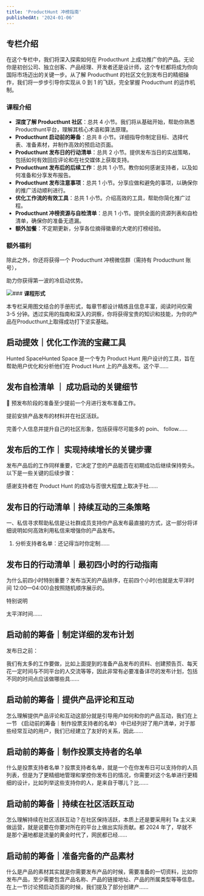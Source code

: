 ```yaml
---
title: 'ProductHunt 冲榜指南'
publishedAt: '2024-01-06'
---
```


## 专栏介绍

在这个专栏中，我们将深入探索如何在 Producthunt 上成功推广你的产品。无论你是初创公司、独立创客、产品经理、开发者还是设计师，这个专栏都将成为你向国际市场迈出的关键一步。从了解 Producthunt 的社区文化到发布日的精细操作，我们将一步步引导你实现从 0 到 1 的飞跃，完全掌握 Producthunt 的运作机制。

### **课程介绍**

* **深度了解 Producthunt 社区**：总共 4 小节。我们将从基础开始，帮助你熟悉Producthunt平台，理解其核心术语和算法原理。
* **Producthunt 启动前的筹备**：总共 8 小节。详细指导你制定目标、选择代表、准备素材，并制作高效的预启动页面。
* **Producthunt 发布日的行动清单**：总共 2 小节。提供发布当日的实战策略，包括如何有效回应评论和在社交媒体上获取支持。
* **Producthunt 发布后的后续工作**：总共 1 小节。教你如何感谢支持者，以及如何准备和分享发布报告。
* **Producthunt 发布注意事项**：总共 1 小节。分享应做和避免的事项，以确保你的推广活动顺利进行。
* **优化工作流的有效工具**：总共 1 小节。介绍高效的工具，帮助你简化推广过程。
* **Producthunt 冲榜资源与自检清单**：总共 1 小节。提供全面的资源列表和自检清单，确保你的准备无遗漏。
* **额外加餐**：不定期更新，分享各位摘得徽章的大佬的打榜经验。

### 额外福利

除此之外，你还将获得一个 Producthunt 冲榜微信群（需持有 Producthunt 账号），

助力你获得第一波的冷启动优势。

![](https://static.xiaobot.net/file/2024-01-06/191474/c60e84cfd77da3ec0599ad6cad50f1a4.png)### **课程形式**

本专栏采用图文结合的手册形式，每章节都设计精炼且信息丰富，阅读时间仅需 3-5 分钟。透过实用的指南和深入的洞察，你将获得宝贵的知识和技能，为你的产品在Producthunt上取得成功打下坚实基础。



## 启动提效｜优化工作流的宝藏工具
Hunted SpaceHunted Space 是一个专为 Product Hunt 用户设计的工具，旨在帮助用户优化和分析他们在 Product Hunt 上的产品发布。这个平......

## 发布自检清单 ｜ 成功启动的关键细节
📄 预发布阶段的准备至少提前一个月进行发布准备工作。

提前安排产品发布的材料并在社区活跃。

完善个人信息并提升自己的社区形象，包括获得尽可能多的 poin、 follow......

## 发布后的工作｜ 实现持续增长的关键步骤
发布产品后的工作同样重要，它决定了您的产品能否在初期成功后继续保持势头。以下是一些关键的后续步骤：

感谢支持者在 Product Hunt 的成功与否很大程度上取决于社......

## 发布日的行动清单｜持续互动的三条策略
一、私信寻求帮助私信是让社群成员支持你产品发布最直接的方式，这一部分将详细说明如何高效利用私信来增强你的产品发布。

1. 分析支持者名单：还记得当时你定制......

## 发布日的行动清单｜最初四小时的行动指南
为什么前四小时特别重要？发布当天的产品排序，在前四个小时(也就是太平洋时间 12:00—04:00)会按照随机顺序展示的。 

特别说明

太平洋时间......

## 启动前的筹备｜制定详细的发布计划
发布日之前：

我们有太多的工作要做，比如上面提到的准备产品发布的资料、创建预告页、每天花一定时间与不同平台的人交流等等，因此非常有必要准备详尽的发布计划，包括不同的时间点应该做哪些具......

## 启动前的筹备｜提供产品评论和互动
怎么理解提供产品评论和互动这部分就是引导用户如何和你的产品互动，我们在上一节 《启动前的筹备｜制作投票支持者的名单》 中已经列好了用户清单，对于那些经常互动的用户，我们已经建立了友好的关系，因此......

## 启动前的筹备｜制作投票支持者的名单
什么是投票支持者名单？投票支持者名单，就是一个在你发布日可以支持你的人员列表，但是为了更精细地管理和掌控你发布日的情况，你需要对这个名单进行更精细的设计，比如列举这些支持你的人，是来自于哪儿？比......

## 启动前的筹备｜持续在社区活跃互动
怎么理解持续在社区活跃互动？在社区保持活跃，本质上还是要采用利 Ta 主义来做运营，就是说要在你要对所在的平台上做出实际贡献。都 2024 年了，早就不是那个遍地都是流量的黄金时代了，网民都已经......

## 启动前的筹备｜准备完备的产品素材
什么是产品的素材其实就是你需要发布产品的时候，需要准备的一切资料，比如你发布产品，至少需要包含产品名称、产品的链接地址、产品的所属类型等等信息。在上一节讨论预启动页面的时候，我们提及了部分创建产......

